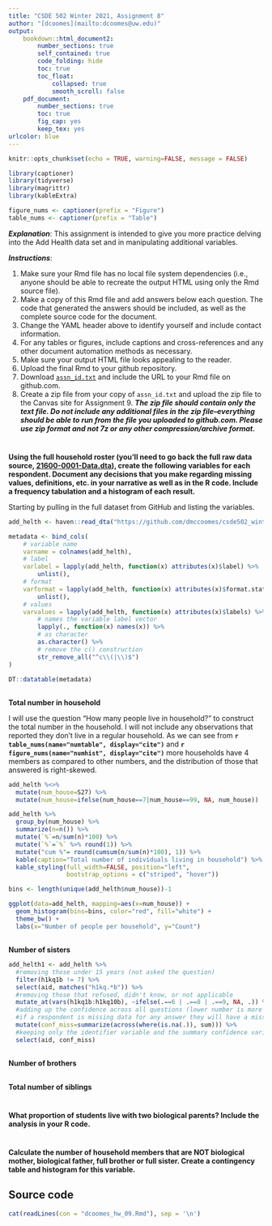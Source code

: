 ```yaml
---
title: "CSDE 502 Winter 2021, Assignment 8"
author: "[dcoomes](mailto:dcoomes@uw.edu)"
output: 
    bookdown::html_document2:
        number_sections: true
        self_contained: true
        code_folding: hide
        toc: true
        toc_float:
            collapsed: true
            smooth_scroll: false
    pdf_document:
        number_sections: true
        toc: true
        fig_cap: yes
        keep_tex: yes
urlcolor: blue 
---
```


```r

knitr::opts_chunk$set(echo = TRUE, warning=FALSE, message = FALSE)

library(captioner)
library(tidyverse)
library(magrittr)
library(kableExtra)

figure_nums <- captioner(prefix = "Figure")
table_nums <- captioner(prefix = "Table")
```

___Explanation___:
This assignment is intended to give you more practice delving into the Add Health data set and in manipulating additional variables. 

___Instructions___: 

1. Make sure your Rmd file has no local file system dependencies (i.e., anyone should be able to recreate the output HTML using only the Rmd source file).
1. Make a copy of this Rmd file and add answers below each question. The code that generated the answers should be included, as well as the complete source code for the document.
1. Change the YAML header above to identify yourself and include contact information.
1. For any tables or figures, include captions and cross-references and any other document automation methods as necessary.
1. Make sure your output HTML file looks appealing to the reader.
1. Upload the final Rmd to your github repository.
1. Download [`assn_id.txt`](http://staff.washington.edu/phurvitz/csde502_winter_2021/assignments/assn_id.txt) and include the URL to your Rmd file on github.com.
1. Create a zip file from your copy of `assn_id.txt` and upload the zip file to the Canvas site for Assignment 9. ___The zip file should contain only the text file. Do not include any additional files in the zip file--everything should be able to run from the file you uploaded to github.com. Please use zip format and not 7z or any other compression/archive format.___


#
__Using the full household roster (you'll need to go back the full raw data source, [21600-0001-Data.dta](http://staff.washington.edu/phurvitz/csde502_winter_2021/data/21600-0001-Data.dta.zip)), create the following variables for each respondent. Document any decisions that you make regarding missing values, definitions, etc. in your narrative as well as in the R code.  Include a frequency tabulation and a histogram of each result.__

Starting by pulling in the full dataset from GitHub and listing the variables.

```r

add_helth <- haven::read_dta("https://github.com/dmccoomes/csde502_winter_2021_dcoomes/raw/main/Homework/homework_09/data/21600-0001-Data.dta")

metadata <- bind_cols(
    # variable name
    varname = colnames(add_helth),
    # label
    varlabel = lapply(add_helth, function(x) attributes(x)$label) %>% 
        unlist(),
    # format
    varformat = lapply(add_helth, function(x) attributes(x)$format.stata) %>%
        unlist(),
    # values
    varvalues = lapply(add_helth, function(x) attributes(x)$labels) %>% 
        # names the variable label vector
        lapply(., function(x) names(x)) %>% 
        # as character
        as.character() %>% 
        # remove the c() construction
        str_remove_all("^c\\(|\\)$")
)

DT::datatable(metadata)

```

##
__Total number in household__

I will use the question "How many people live in household?" to construct the total number in the household. I will not include any observations that reported they don't live in a regular household. As we can see from **`r table_nums(name="numtable", display="cite")`** and **`r figure_nums(name="numhist", display="cite")`** more households have 4 members as compared to other numbers, and the distribution of those that answered is right-skewed.

```r

add_helth %<>%
  mutate(num_house=S27) %>%
  mutate(num_house=ifelse(num_house==7|num_house==99, NA, num_house))

```

```r

add_helth %>%
  group_by(num_house) %>%
  summarize(n=n()) %>%
  mutate(`%`=n/sum(n)*100) %>%
  mutate(`%`=`%` %>% round(1)) %>%
  mutate("cum %"= round(cumsum(n/sum(n)*100), 1)) %>%
  kable(caption="Total number of individuals living in household") %>%
  kable_styling(full_width=FALSE, position="left", 
                bootstrap_options = c("striped", "hover")) 

```

```r

bins <- length(unique(add_helth$num_house))-1

ggplot(data=add_helth, mapping=aes(x=num_house)) +
  geom_histogram(bins=bins, color="red", fill="white") + 
  theme_bw() + 
  labs(x="Number of people per household", y="Count")

```

##
__Number of sisters__

```r

add_helth1 <- add_helth %>%
  #removing those under 15 years (not asked the question)
  filter(h1kq1b != 7) %>%
  select(aid, matches("h1kq.*b")) %>%
  #removing those that refused, didn't know, or not applicable
  mutate_at(vars(h1kq1b:h1kq10b), ~ifelse(.==6 | .==8 | .==9, NA, .)) %>%
  #adding up the confidence across all questions (lower number is more confident)
  #if a respondent is missing data for any answer they will have a missing value for the summary variable
  mutate(conf_miss=summarize(across(where(is.na(.)), sum))) %>%
  #keeping only the identifier variable and the summary confidence variable
  select(aid, conf_miss)


```

##
__Number of brothers__


##
__Total number of siblings__


#
__What proportion of students live with two biological parents? Include the analysis in your R code.__


#
__Calculate the number of household members that are NOT biological mother, biological father, full brother or full sister. Create a contingency table and histogram for this variable.__

## Source code
```r
cat(readLines(con = "dcoomes_hw_09.Rmd"), sep = '\n')
```